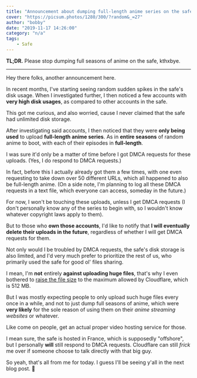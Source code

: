 ```yaml
---
title: "Announcement about dumping full-length anime series on the safe"
cover: "https://picsum.photos/1280/300/?random&_=27"
author: "bobby"
date: "2019-11-17 14:26:00"
category: "n/a"
tags:
    - Safe
---
```


**TL;DR.** Please stop dumping full seasons of anime on the safe, kthxbye.

---

Hey there folks, another announcement here.

In recent months, I've starting seeing random sudden spikes in the safe's disk usage. When I investigated further, I then noticed a few accounts with **very high disk usages**, as compared to other accounts in the safe.

This got me curious, and also worried, cause I never claimed that the safe had unlimited disk storage.

After investigating said accounts, I then noticed that they were **only being used** to upload **full-length anime series**. As in **entire seasons** of random anime to boot, with each of their episodes in **full-length**.

I was sure it'd only be a matter of time before I got DMCA requests for these uploads. (Yes, I do respond to DMCA requests.)

In fact, before this I actually already got them a few times, with one even requesting to take down over 50 different URLs, which all happened to also be full-length anime. (On a side note, I'm planning to log all these DMCA requests in a text file, which everyone can access, someday in the future.)

For now, I won't be touching these uploads, unless I get DMCA requests (I don't personally know any of the series to begin with, so I wouldn't know whatever copyright laws apply to them).

But to those who **own those accounts**, I'd like to notify that **I will eventually delete their uploads in the future**, regardless of whether I will get DMCA requests for them.

Not only would I be troubled by DMCA requests, the safe's disk storage is also limited, and I'd very much prefer to prioritize the rest of us, who primarily used the safe for good ol' files sharing.

I mean, I'm **not** entirely **against uploading huge files**, that's why I even bothered to [raise the file size](https://blog.fiery.me/file-size-chunked-uploads-and-stuff) to the maximum allowed by Cloudflare, which is 512 MB.

But I was mostly expecting people to only upload such huge files every once in a while, and not to just dump full seasons of anime, which were **very likely** for the sole reason of using them on their *anime streaming websites* or whatever.

Like come on people, get an actual proper video hosting service for those.

I mean sure, the safe is hosted in France, which is supposedly "offshore", but I personally **will** still respond to DMCA requests. Cloudflare can still *frick* me over if someone choose to talk directly with that big guy.

So yeah, that's all from me for today. I guess I'll be seeing y'all in the next blog post. 👋
